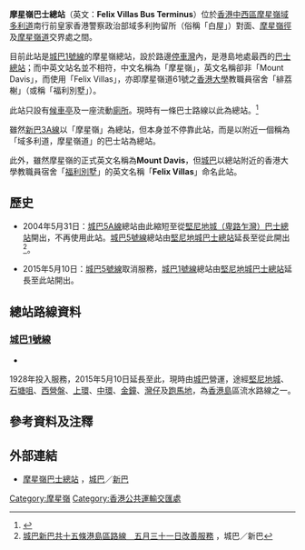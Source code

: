 {{Infobox HK Bus terminus
 | image=  Mount Davis Bus Terminus.JPG 
 | name= 摩星嶺巴士總站
 | engname= Felix Villas Bus Terminus
 | district= [[中西區_(香港)|中西區]]
 | area= [[摩星嶺_(香港)|摩星嶺]]（域多利道）
 | street= [[域多利道|域多利道]][[摩星嶺道|摩星嶺道]]前
 | coordinates= {{Coord|22|16|29.9|N|114|7|4.4|E|display=inline,title}}
 | opendate= 
 | terminate= [[城巴|城巴]]<br>[[城巴1號線|1]]
 | via= 
 | feeder= 
 | nearbystreets= 域多利道、摩星嶺道、[[摩星嶺徑|摩星嶺徑]]
 | nearbysights= 
 | notes= 
 | alternative= 
 | bgcolor= blue
 | fontcolor= white
}}
'''摩星嶺巴士總站'''（英文：'''Felix Villas Bus Terminus'''）位於[[香港|香港]][[中西區_(香港)|中西區]][[摩星嶺_(香港)|摩星嶺]][[域多利道|域多利道]]南行前皇家香港警察政治部域多利拘留所（俗稱「白屋」）對面、[[摩星嶺徑|摩星嶺徑]]及[[摩星嶺道|摩星嶺道]]交界處之間。

目前此站是[[城巴1號線|城巴1號線]]的摩星嶺總站，設於路邊[[停車灣|停車灣]]內，是港島地處最西的[[巴士總站|巴士總站]]；而中英文站名並不相符，中文名稱為「摩星嶺」，英文名稱卻非「Mount Davis」，而使用「Felix Villas」，亦即摩星嶺道61號之[[香港大學|香港大學]]教職員宿舍「緋荔榭」（或稱「福利別墅」）。

此站只設有[[候車亭|候車亭]]及一座流動[[廁所|廁所]]。現時有一條巴士路線以此為總站。<ref>{{cite book|title=香港島巴士路線與社區發展|url=http://www.chunghwabook.com.hk/9789888310067/|page=47|ISBN=9789888310067|deadurl=yes|archiveurl=https://web.archive.org/web/20150724080007/http://www.chunghwabook.com.hk/9789888310067/|archivedate=2015-07-24}}</ref>

雖然[[新巴3A線|新巴3A線]]以「摩星嶺」為總站，但本身並不停靠此站，而是以附近一個稱為「域多利道，摩星嶺道」的巴士站為總站。

此外，雖然摩星嶺的正式英文名稱為'''Mount Davis'''，但[[城巴|城巴]]以總站附近的香港大學教職員宿舍「[[福利別墅|福利別墅]]」的英文名稱「'''Felix Villas'''」命名此站。

==歷史==
*2004年5月31日：[[城巴5A線|城巴5A線]]總站由此縮短至從[[堅尼地城（卑路乍灣）巴士總站|堅尼地城（卑路乍灣）巴士總站]]開出，不再使用此站。[[城巴5號線|城巴5號線]]總站由[[堅尼地城巴士總站|堅尼地城巴士總站]]延長至從此開出<ref>[http://www.nwstbus.com.hk/tc/uploadedPressRelease/782_2004052701tc.pdf 城巴新巴共十五條港島區路線　五月三十一日改善服務] {{Wayback|url=http://www.nwstbus.com.hk/tc/uploadedPressRelease/782_2004052701tc.pdf |date=20140819084117 }}，城巴／新巴</ref>。

*2015年5月10日：[[城巴5號線|城巴5號線]]取消服務，[[城巴1號線|城巴1號線]]總站由[[堅尼地城巴士總站|堅尼地城巴士總站]]延長至此站開出。

==總站路線資料==
===[[城巴1號線|城巴1號線]]===
*{{HK Bus Route HKIsland|1|inline}}
1928年投入服務，2015年5月10日延長至此，現時由[[城巴|城巴]]營運，途經[[堅尼地城|堅尼地城]]、[[石塘咀|石塘咀]]、[[西營盤|西營盤]]、[[上環|上環]]、[[中環|中環]]、[[金鐘|金鐘]]、[[灣仔|灣仔]]及[[跑馬地|跑馬地]]，為[[香港島|香港島]]區流水路線之一。

==參考資料及注釋==
{{reflist}}

==外部連結==
*[http://www.nwstbus.com.hk/routes/busstop.aspx?intLangID=2&stopid=001186 摩星嶺巴士總站] {{Wayback|url=http://www.nwstbus.com.hk/routes/busstop.aspx?intLangID=2&stopid=001186 |date=20160304130501 }}，[[城巴|城巴]]／[[新巴|新巴]]

{{香港中西區巴士總站列表}}

[[Category:摩星嶺|Category:摩星嶺]]
[[Category:香港公共運輸交匯處|Category:香港公共運輸交匯處]]